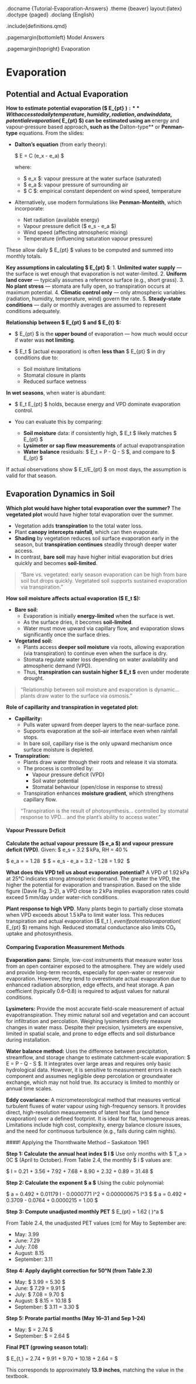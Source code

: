 .docname {Tutorial-Evaporation-Answers}
.theme {beaver} layout:{latex}
.doctype {paged}
.doclang {English}

.include{definitions.qmd}

.pagemargin{bottomleft}
    Model Answers

.pagemargin{topright}
    Evaporation

# Evaporation
## Potential and Actual Evaporation
**How to estimate potential evaporation ($ E_{pt} $):** With access to daily temperature, humidity, radiation, and wind data, potential evaporation ($ E_{pt} $) can be estimated using an **energy and vapour-pressure based approach**, such as the **Dalton-type** or **Penman-type** equations. From the slides:

- **Dalton’s equation** (from early theory):

  $ E = C (e_x - e_a) $

  where:

  * $ e_x $: vapour pressure at the water surface (saturated)
  * $ e_a $: vapour pressure of surrounding air
  * $ C $: empirical constant dependent on wind speed, temperature

- Alternatively, use modern formulations like **Penman-Monteith**, which incorporate:
  - Net radiation (available energy)
  - Vapour pressure deficit ($ e_s - e_a $)
  - Wind speed (affecting atmospheric mixing)
  - Temperature (influencing saturation vapour pressure)

These allow daily $ E_{pt} $ values to be computed and summed into monthly totals.

**Key assumptions in calculating $ E_{pt} $**:
1. **Unlimited water supply** — the surface is wet enough that evaporation is not water-limited.
2. **Uniform land cover** — typically assumes a reference surface (e.g., short grass).
3. **No plant stress** — stomata are fully open, so transpiration occurs at maximum potential.
4. **Climatic control only** — only atmospheric variables (radiation, humidity, temperature, wind) govern the rate.
5. **Steady-state conditions** — daily or monthly averages are assumed to represent conditions adequately.

**Relationship between $ E_{pt} $ and $ E_{t} $:**

* $ E_{pt} $ is the **upper bound** of evaporation — how much would occur if water was **not limiting**.
* $ E_t $ (actual evaporation) is often **less than** $ E_{pt} $ in dry conditions due to:

  * Soil moisture limitations
  * Stomatal closure in plants
  * Reduced surface wetness

**In wet seasons**, when water is abundant:

* $ E_t \approx E_{pt} $ holds, because energy and VPD dominate evaporation control.
* You can evaluate this by comparing:

  * **Soil moisture** data: if consistently high, $ E_t $ likely matches $ E_{pt} $
  * **Lysimeter or sap flow measurements** of actual evapotranspiration
  * **Water balance** residuals: $ E_t = P - Q - \Delta S $, and compare to $ E_{pt} $

If actual observations show $ E_t/E_{pt} \approx 1 $ on most days, the assumption is valid for that season.

## Evaporation Dynamics in Soil
**Which plot would have higher total evaporation over the summer?** The **vegetated plot** would have higher total evaporation over the summer.

- Vegetation adds **transpiration** to the total water loss.
- Plant **canopy intercepts rainfall**, which can then evaporate.
- **Shading** by vegetation reduces soil surface evaporation early in the season, but **transpiration continues** steadily through deeper water access.
- In contrast, **bare soil** may have higher initial evaporation but dries quickly and becomes **soil-limited**.

> “Bare vs. vegetated: early season evaporation can be high from bare soil but drops quickly. Vegetated soil supports sustained evaporation via transpiration.”

**How soil moisture affects actual evaporation ($ E_t $):**

- **Bare soil:**
  - Evaporation is initially **energy-limited** when the surface is wet.
  - As the surface dries, it becomes **soil-limited**.
  - Water must move upward via capillary flow, and evaporation slows significantly once the surface dries.

- **Vegetated soil:**
  - Plants access **deeper soil moisture** via roots, allowing evaporation (via transpiration) to continue even when the surface is dry.
  - Stomata regulate water loss depending on water availability and atmospheric demand (VPD).
  - Thus, **transpiration can sustain higher $ E_t $** even under moderate drought.


> “Relationship between soil moisture and evaporation is dynamic… plants draw water to the surface via osmosis.”

**Role of capillarity and transpiration in vegetated plot:**

- **Capillarity:**
  - Pulls water upward from deeper layers to the near-surface zone.
  - Supports evaporation at the soil–air interface even when rainfall stops.
  - In bare soil, capillary rise is the only upward mechanism once surface moisture is depleted.

- **Transpiration:**
  - Plants draw water through their roots and release it via stomata.
  - The process is controlled by:
     - Vapour pressure deficit (VPD)
     - Soil water potential
     - Stomatal behaviour (open/close in response to stress)
  - Transpiration enhances **moisture gradient**, which strengthens capillary flow.

> “Transpiration is the result of photosynthesis… controlled by stomatal response to VPD… and the plant’s ability to access water.”

#### Vapour Pressure Deficit

**Calculate the actual vapour pressure ($ e_a $) and vapour pressure deficit (VPD)**. Given: $ e_s = 3.2 $ kPa, RH = 40 %

$ e_a = \frac{40}{100} \times 3.2 = 1.28\ \text{kPa} $
$ \text{VPD} = e_s - e_a = 3.2 - 1.28 = 1.92\ \text{kPa} $

**What does this VPD tell us about evaporation potential?** A VPD of 1.92 kPa at 25°C indicates strong atmospheric demand. The greater the VPD, the higher the potential for evaporation and transpiration. Based on the slide figure (Davie Fig. 3-2), a VPD close to 2 kPa implies evaporation rates could exceed 5 mm/day under water-rich conditions.

**Plant response to high VPD**. Many plants begin to partially close stomata when VPD exceeds about 1.5 kPa to limit water loss. This reduces transpiration and actual evaporation ($ E_t $), even if potential evaporation ($ E_{pt} $) remains high. Reduced stomatal conductance also limits CO₂ uptake and photosynthesis.

#### Comparing Evaporation Measurement Methods

**Evaporation pans:** Simple, low-cost instruments that measure water loss from an open container exposed to the atmosphere. They are widely used and provide long-term records, especially for open-water or reservoir evaporation. However, they tend to overestimate actual evaporation due to enhanced radiation absorption, edge effects, and heat storage. A pan coefficient (typically 0.6–0.8) is required to adjust values for natural conditions.

**Lysimeters:** Provide the most accurate field-scale measurement of actual evapotranspiration. They mimic natural soil and vegetation and can account for infiltration and percolation. Weighing lysimeters directly measure changes in water mass. Despite their precision, lysimeters are expensive, limited in spatial scale, and prone to edge effects and soil disturbance during installation.

**Water balance method:** Uses the difference between precipitation, streamflow, and storage change to estimate catchment-scale evaporation:
$ E = P - Q - \Delta S $.
It integrates over large areas and requires only basic hydrological data. However, it is sensitive to measurement errors in each component and assumes negligible deep percolation or groundwater exchange, which may not hold true. Its accuracy is limited to monthly or annual time scales.

**Eddy covariance:** A micrometeorological method that measures vertical turbulent fluxes of water vapour using high-frequency sensors. It provides direct, high-resolution measurements of latent heat flux (and hence evaporation) over a defined footprint. It is ideal for flat, homogeneous areas. Limitations include high cost, complexity, energy balance closure issues, and the need for continuous turbulence (e.g., fails during calm nights).

####! Applying the Thornthwaite Method – Saskatoon 1961

**Step 1: Calculate the annual heat index $ I $**
Use only months with $ T_a > 0\degree C $ (April to October). From Table 2.4, the monthly $ i $ values are:

$ I = 0.21 + 3.56 + 7.92 + 7.68 + 8.90 + 2.32 + 0.89 = 31.48 $

**Step 2: Calculate the exponent $ a $**
Using the cubic polynomial:

$ a = 0.492 + 0.01179 \cdot I - 0.0000771 \cdot I^2 + 0.000000675 \cdot I^3 $
$ a = 0.492 + 0.3709 - 0.0764 + 0.0000215 = 1.00 $

**Step 3: Compute unadjusted monthly PET**
$ E_{pt} = 1.62 \left( \dfrac{10 T_a}{I} \right)^a $

From Table 2.4, the unadjusted PET values (cm) for May to September are:

- May: 3.99
- June: 7.29
- July: 7.08
- August: 8.15
- September: 3.11

**Step 4: Apply daylight correction for 50°N (from Table 2.3)**

- May: $ 3.99 \times 1.33 = 5.30 $
- June: $ 7.29 \times 1.36 = 9.91 $
- July: $ 7.08 \times 1.37 = 9.70 $
- August: $ 8.15 \times 1.25 = 10.18 $
- September: $ 3.11 \times 1.06 = 3.30 $

**Step 5: Prorate partial months (May 16–31 and Sep 1–24)**

- May: $ \frac{16}{31} \times 5.30 = 2.74 $
- September: $ \frac{24}{30} \times 3.30 = 2.64 $

**Final PET (growing season total):**

$ E_{t,\text{alfalfa}} = 2.74 + 9.91 + 9.70 + 10.18 + 2.64 = \boxed{35.2\ \text{cm}} $

This corresponds to approximately **13.9 inches**, matching the value in the textbook.
